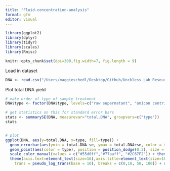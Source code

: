 ```yaml
---
title: "Fluid-concentration-analysis"
format: gfm
editor: visual
---
```




```r
library(ggplot2)
library(dplyr)
library(tidyr)
library(scales)
library(Rmisc)
```

```r
knitr::opts_chunk$set(dpi=300,fig.width=7, fig.length = 9)
```

Load in dataset

```r
DNA <- read.csv("/Users/maggieschedl/Desktop/Github/Unckless_Lab_Resources/qPCR_analysis/fluid_concentration/fluid_concentration.csv")
```

Plot total DNA yield 
```r

# make order of type of sample treatment 
DNA$type <- factor(DNA$type, levels=c("raw supernatant", "amicon centrifuged", "millipore small centrifuged"))

# get statistics on this for standard error bars 
stats <- summarySE(DNA, measurevar="total.DNA", groupvars=c("type"))
stats


# plot 
ggplot(DNA, aes(y=total.DNA, x=type, fill=type)) + 
  geom_errorbar(aes(ymin = total.DNA-se, ymax = total.DNA+se, color = type),data = stats, position = position_dodge(0.3), width = 0.2)+
  geom_point(aes(color = type), position = position_dodge(0.3), size = 4.5) +
  scale_color_manual(values = c("#55d0ff","#77aaff", "#2C67F2")) + theme_light() + 
  theme(axis.text=element_text(size=16),axis.title=element_text(size=16)) + labs(title = "Comparing Yield of DNA from Concentrated Cell Cuture Supernatant",y = "Total DNA (ng)", x = "Sample Treatment")  + theme(legend.position = "none") + scale_y_continuous(
    trans = pseudo_log_trans(base = 10), breaks = c(0,10, 50, 100)) + scale_x_discrete(labels=c("raw supernatant" = "Unconcentrated \nSupernatant", "amicon centrifuged" = "Amicon \nCentrifuged", "millipore small centrifuged" = "Amicon and \nMillipore \nCentrifuged"))
```


